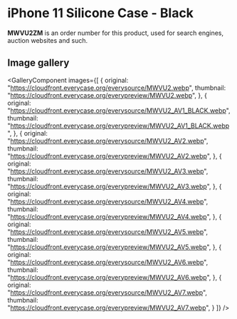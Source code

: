 
# iPhone 11 Silicone Case - Black

<Callout type='info' emoji='👉🏻'>**MWVU2ZM** is an order number for this product, used for search engines, auction websites and such.</Callout>

## Image gallery

<GalleryComponent
    images={[
      {
        original: "https://cloudfront.everycase.org/everysource/MWVU2.webp",
        thumbnail: "https://cloudfront.everycase.org/everypreview/MWVU2.webp",
      },
      {
        original: "https://cloudfront.everycase.org/everysource/MWVU2_AV1_BLACK.webp",
        thumbnail: "https://cloudfront.everycase.org/everypreview/MWVU2_AV1_BLACK.webp",
      },
      {
        original: "https://cloudfront.everycase.org/everysource/MWVU2_AV2.webp",
        thumbnail: "https://cloudfront.everycase.org/everypreview/MWVU2_AV2.webp",
      },
      {
        original: "https://cloudfront.everycase.org/everysource/MWVU2_AV3.webp",
        thumbnail: "https://cloudfront.everycase.org/everypreview/MWVU2_AV3.webp",
      },
      {
        original: "https://cloudfront.everycase.org/everysource/MWVU2_AV4.webp",
        thumbnail: "https://cloudfront.everycase.org/everypreview/MWVU2_AV4.webp",
      },
      {
        original: "https://cloudfront.everycase.org/everysource/MWVU2_AV5.webp",
        thumbnail: "https://cloudfront.everycase.org/everypreview/MWVU2_AV5.webp",
      },
      {
        original: "https://cloudfront.everycase.org/everysource/MWVU2_AV6.webp",
        thumbnail: "https://cloudfront.everycase.org/everypreview/MWVU2_AV6.webp",
      },
      {
        original: "https://cloudfront.everycase.org/everysource/MWVU2_AV7.webp",
        thumbnail: "https://cloudfront.everycase.org/everypreview/MWVU2_AV7.webp",
      }
    ]}
  />
